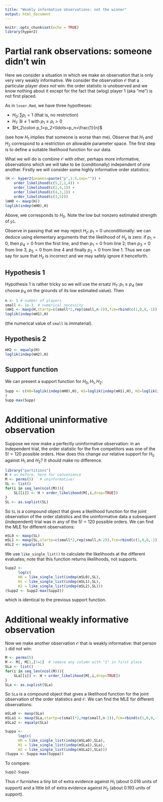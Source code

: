 ```yaml
---
title: "Weakly informative observations: not the winner"
output: html_document
---
```


```r
knitr::opts_chunk$set(echo = TRUE)
library(hyper2)
```


# Partial rank observations: someone didn't win

Here we consider a situation in which we make an observation that is
only very very weakly informative.  We consider the observation
${\mathcal O}$ that a particular player *does not* win: the order
statistic is unobserved and we know nothing about it except for the
fact that (wlog) player 1 (aka "me") is not first placed.

As in `loser.Rmd`, we have three hypotheses:

* $H_0\colon\sum p_i=1$  (that is, no restriction)
* $H_1\colon\exists i\neq 1 \mbox{ with } p_1\geq p_i>0$
* $H_2\colon p_1=p_2=\ldots=p_n=\frac{1}{n}$

(see how $H_1$ implies that someone is worse than me).  Observe that
$H_1$ and $H_2$ correspond to a restriction on allowable parameter
space.  The first step is to define a suitable likelihood function for
our data.

What we will do is combine ${\mathcal O}$ with other, perhaps more
informative, observations which we will take to be (conditionally)
independent of one another.  Firstly we will consider some highly
informative order statistics:


```r
(H <- hyper2(pnames=paste("p",1:5,sep="")) +
    order_likelihood(c(5,2,1,4)) + 
    order_likelihood(c(2,4,1)) + 
    order_likelihood(c(4,3,1)) + 
    order_likelihood(c(3,5)))
(mH0 <- maxp(H))
loglik(indep(mH0),H)
```

Above, `mH0` corresponds to $H_0$.  Note the low but nonzero estimated
strength of `p1`.

Observe in passing that we may reject $H_z\colon p_1=0$
unconditionally: we can deduce using elementary arguments that the
likelihood of $H_z$ is zero: if $p_1=0$, then $p_4=0$ from the first
line, and then $p_1=0$ from line 2; then $p_3=0$ from line 3, $p_5=0$
from line 4 and finally $p_2=0$ from line 1.  Thus we can say for sure
that $H_z$ is incorrect and we may safely ignore it henceforth.

## Hypothesis 1

Hypothesis 1 is rather tricky so we will use the ersatz $H_{1'}\colon
p_1\geqslant p_4$ (we choose $p_4$ on the grounds of its low estimated
value).  Then

```r
n <- 5 # number of players
small <- 1e-3  # numerical necessity
(mH1 <- maxp(H,startp=c(small*2,rep(small,n-2)),fcm=rbind(c(1,0,0,-1)),fcv=0))
loglik(indep(mH1),H)
```

(the numerical value of `small` is immaterial).

## Hypothesis 2

```r
mH2 <- equalp(H)
loglik(indep(mH2),H)
```

## Support function


We can present a support function for $H_0,H_1,H_2$:


```r
Supp <- c(H0=loglik(indep(mH0),H), H1=loglik(indep(mH1),H), H2=loglik(indep(mH2),H)
)
Supp-max(Supp)
```

# Additional uninformative observation

Suppose we now make a perfectly uninformative observation: in an
independent trial, the order statistic for the five competitors was
one of the $5!=120$ possible orders.  How does this change our
relative support for $H_0$ against $H_1$ and $H_2$?  It should make no
difference.

```r
library("partitions")
H # as before, here for convenience
M <- perms(5)   # uninformative!
SL <- list()
for(i in seq_len(ncol(M))){
	SL[[i]] <- H + order_likelihood(M[,i,drop=TRUE])
}
SL <- as.suplist(SL)
```

So `SL` is a compound object that gives a likelihood function for the
joint observation of the order statistics and the uninformative data a
subsequent (independent) trial was in any of the $5!=120$ possible
orders.  We can find the MLE for different observations:

```r
mSL0 <- maxp(SL)
mSL1 <- maxp(SL,startp=c(small*2,rep(small,n-2)),fcm=rbind(c(1,0,0,-1)),fcv=0)
mSL2 <- equalp(SL)
```

We use `like_single_list()` to calculate the likelihoods at the
different evaluates; note that this function returns likelihoods, not
supports.

```r
Supp2 <-
      log(c(
      H0 = like_single_list(indep(mSL0),SL),
      H1 = like_single_list(indep(mSL1),SL),
      H2 = like_single_list(indep(mSL2),SL)))
(Supp2 <- Supp2-max(Supp2))
```

which is identical to the previous support function.

# Additional weakly informative observation

Now we make another observation ${\mathcal O}$ that is weakly
informative: that person `1` did not win:

```r
M <- perms(5)
M <- M[, M[1,]!=1]  # remove any column with "1" in first place
SLa <- list()
for(i in seq_len(ncol(M))){
	SLa[[i]] <- H + order_likelihood(M[,i,drop=TRUE])
}
SLa <- as.suplist(SLa)
```

So `SLa` is a compound object that gives a likelihood function for the
joint observation of the order statistics and ${\mathcal O}$.  We can
find the MLE for different observations:

```r
mSLa0 <- maxp(SLa)
mSLa1 <- maxp(SLa,startp=c(small*2,rep(small,n-2)),fcm=rbind(c(1,0,0,-1)),fcv=0)
mSLa2 <- equalp(SLa)
```


```r
Suppa <-
      log(c(
      H0 = like_single_list(indep(mSLa0),SLa),
      H1 = like_single_list(indep(mSLa1),SLa),
      H2 = like_single_list(indep(mSLa2),SLa)))
(Suppa <- Suppa-max(Suppa))
```

To compare:

```r
Supp2-Suppa
```

Thus ${\mathcal O}$ furnishes a tiny bit of extra evidence against
$H_1$ (about $0.016$ units of support) and a little bit of extra
evidence against $H_2$ (about $0.193$ units of support).